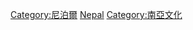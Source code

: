 {{Commons cat|Culture of Nepal}}

[[Category:尼泊爾|Category:尼泊爾]]
[[Category:亚洲各国文化|Nepal]]
[[Category:南亞文化|Category:南亞文化]]